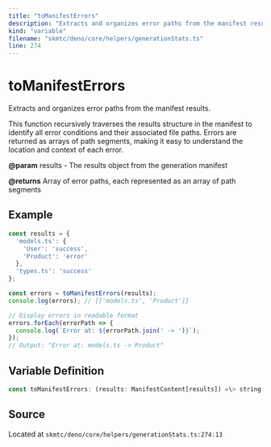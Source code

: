 ```yaml
---
title: "toManifestErrors"
description: "Extracts and organizes error paths from the manifest results."
kind: "variable"
filename: "skmtc/deno/core/helpers/generationStats.ts"
line: 274
---
```


# toManifestErrors

Extracts and organizes error paths from the manifest results.

This function recursively traverses the results structure in the manifest
to identify all error conditions and their associated file paths. Errors
are returned as arrays of path segments, making it easy to understand
the location and context of each error.


**@param** results - The results object from the generation manifest

**@returns** Array of error paths, each represented as an array of path segments


## Example

```typescript
const results = {
  'models.ts': {
    'User': 'success',
    'Product': 'error'
  },
  'types.ts': 'success'
};

const errors = toManifestErrors(results);
console.log(errors); // [['models.ts', 'Product']]

// Display errors in readable format
errors.forEach(errorPath => {
  console.log(`Error at: ${errorPath.join(' -> ')}`);
});
// Output: "Error at: models.ts -> Product"
```

## Variable Definition

```typescript
const toManifestErrors: (results: ManifestContent[results]) =\> string[][]
```

## Source

Located at `skmtc/deno/core/helpers/generationStats.ts:274:13`
